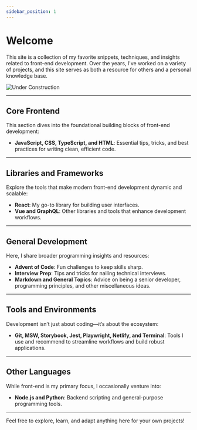 ```yaml
---
sidebar_position: 1
---
```


# Welcome

This site is a collection of my favorite snippets, techniques, and insights related to
front-end development. Over the years, I've worked on a variety of projects, and this
site serves as both a resource for others and a personal knowledge base.


![Under Construction](/img/under-construction.jpeg)

---

## Core Frontend
This section dives into the foundational building blocks of front-end development:
- **JavaScript, CSS, TypeScript, and HTML**: Essential tips, tricks, and best practices
for writing clean, efficient code.



---

## Libraries and Frameworks
Explore the tools that make modern front-end development dynamic and scalable:
- **React**: My go-to library for building user interfaces.
- **Vue and GraphQL**: Other libraries and tools that enhance development workflows.

---

## General Development
Here, I share broader programming insights and resources:
- **Advent of Code**: Fun challenges to keep skills sharp.
- **Interview Prep**: Tips and tricks for nailing technical interviews.
- **Markdown and General Topics**: Advice on being a senior developer, programming principles, and other miscellaneous ideas.

---

## Tools and Environments
Development isn’t just about coding—it’s about the ecosystem:
- **Git, MSW, Storybook, Jest, Playwright, Netlify, and Terminal**: Tools I use and recommend to streamline workflows and build robust applications.

---

## Other Languages
While front-end is my primary focus, I occasionally venture into:
- **Node.js and Python**: Backend scripting and general-purpose programming tools.

---

Feel free to explore, learn, and adapt anything here for your own projects!


